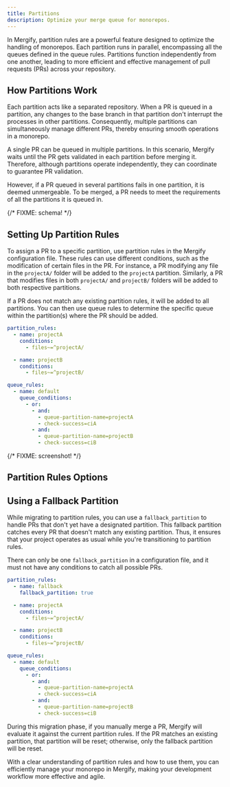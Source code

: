 ```yaml
---
title: Partitions
description: Optimize your merge queue for monorepos.
---
```



In Mergify, partition rules are a powerful feature designed to optimize the
handling of monorepos. Each partition runs in parallel, encompassing all the
queues defined in the queue rules. Partitions function independently from one
another, leading to more efficient and effective management of pull requests
(PRs) across your repository.

## How Partitions Work

Each partition acts like a separated repository. When a PR is queued in a
partition, any changes to the base branch in that partition don't interrupt the
processes in other partitions. Consequently, multiple partitions can
simultaneously manage different PRs, thereby ensuring smooth operations in a
monorepo.

A single PR can be queued in multiple partitions. In this scenario, Mergify
waits until the PR gets validated in each partition before merging it.
Therefore, although partitions operate independently, they can coordinate to
guarantee PR validation.

However, if a PR queued in several partitions fails in one partition, it is
deemed unmergeable. To be merged, a PR needs to meet the requirements of all
the partitions it is queued in.

{/* FIXME: schema! */}

## Setting Up Partition Rules

To assign a PR to a specific partition, use partition rules in the Mergify
configuration file. These rules can use different conditions, such as the
modification of certain files in the PR. For instance, a PR modifying any file
in the `projectA/` folder will be added to the `projectA` partition. Similarly,
a PR that modifies files in both `projectA/` and `projectB/` folders will be
added to both respective partitions.

If a PR does not match any existing partition rules, it will be added to all
partitions. You can then use queue rules to determine the specific queue within
the partition(s) where the PR should be added.

```yaml
partition_rules:
  - name: projectA
    conditions:
      - files~=^projectA/

  - name: projectB
    conditions:
      - files~=^projectB/

queue_rules:
  - name: default
    queue_conditions:
      - or:
        - and:
          - queue-partition-name=projectA
          - check-success=ciA
        - and:
          - queue-partition-name=projectB
          - check-success=ciB
```

{/* FIXME: screenshot! */}

## Partition Rules Options

<OptionsTable name="PartitionRule" />

## Using a Fallback Partition

While migrating to partition rules, you can use a `fallback_partition` to
handle PRs that don't yet have a designated partition. This fallback partition
catches every PR that doesn't match any existing partition. Thus, it ensures
that your project operates as usual while you're transitioning to partition
rules.

There can only be one `fallback_partition` in a configuration file, and it must
not have any conditions to catch all possible PRs.

```yaml
partition_rules:
  - name: fallback
    fallback_partition: true

  - name: projectA
    conditions:
      - files~=^projectA/

  - name: projectB
    conditions:
      - files~=^projectB/

queue_rules:
  - name: default
    queue_conditions:
      - or:
        - and:
          - queue-partition-name=projectA
          - check-success=ciA
        - and:
          - queue-partition-name=projectB
          - check-success=ciB
```

During this migration phase, if you manually merge a PR, Mergify will evaluate
it against the current partition rules. If the PR matches an existing
partition, that partition will be reset; otherwise, only the fallback partition
will be reset.

With a clear understanding of partition rules and how to use them, you can
efficiently manage your monorepo in Mergify, making your development workflow
more effective and agile.

